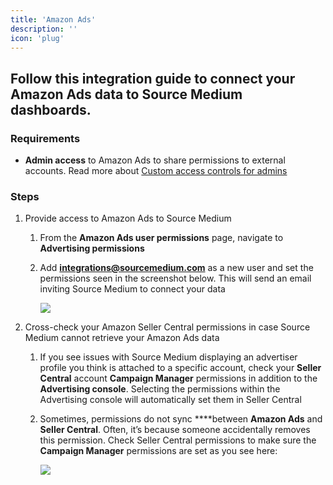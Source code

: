 ```yaml
---
title: 'Amazon Ads'
description: ''
icon: 'plug'
---
```


## Follow this integration guide to connect your Amazon Ads data to Source Medium dashboards.

### Requirements

- **Admin access** to Amazon Ads to share permissions to external accounts. Read more about [Custom access controls for admins](https://advertising.amazon.com/resources/whats-new/custom-access-controls)

### Steps

1. Provide access to Amazon Ads to Source Medium
    1. From the **Amazon Ads user permissions** page, navigate to **Advertising permissions**
    2. Add **[integrations@sourcemedium.com](mailto:integrations@sourcemedium.com)** as a new user and set the permissions seen in the screenshot below. This will send an email inviting Source Medium to connect your data
        
        ![](/images/article-imgs/amazon-ads-integration/Untitled.png)
        
2. Cross-check your Amazon Seller Central permissions in case Source Medium cannot retrieve your Amazon Ads data 
    1. If you see issues with Source Medium displaying an advertiser profile you think is attached to a specific account, check your **Seller Central** account **Campaign Manager** permissions in addition to the **Advertising console**. Selecting the permissions within the Advertising console will automatically set them in Seller Central
    2. Sometimes, permissions do not sync ****between **Amazon Ads** and **Seller Central**. Often, it’s because someone accidentally removes this permission. Check Seller Central permissions to make sure the **Campaign Manager** permissions are set as you see here:
        
        ![](/images/article-imgs/amazon-ads-integration/Untitled1.png)